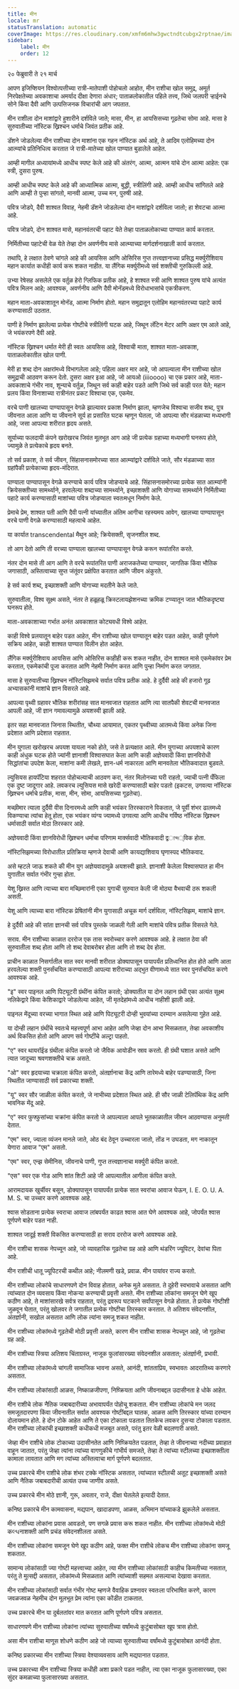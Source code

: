 ```yaml
---
title: मीन
locale: mr
statusTranslation: automatic
coverImage: https://res.cloudinary.com/xmfm6mhw3gwctndtcubgx2rptnae/image/upload/v1741354450/small_cover_tratado_esoterico_de_astrologia_hermetica_6210a35442.webp
sidebar:
    label: मीन
    order: 12
---
```

२० फेब्रुवारी ते २१ मार्च

आपण इजिप्शियन विश्वोत्पत्तीच्या रात्री-मातेपाशी पोहोचलो आहोत, मीन राशीचा खोल समुद्र, अमूर्त निरपेक्षतेच्या अवकाशाचा अमर्याद दीक्षा देणारा अंधार; पाताळलोकातील पहिले तत्त्व, जिथे जलपरी ऱ्हाईनचे सोने किंवा दैवी आणि उत्पत्तिजनक विचारांची आग जपतात.

मीन राशीला दोन माशांद्वारे हुशारीने दर्शविले जाते; मासा, मीन, हा आयसिसच्या गूढतेचा सोमा आहे. मासा हे सुरुवातीच्या नॉस्टिक ख्रिश्चन धर्माचे जिवंत प्रतीक आहे.

डॅशने जोडलेल्या मीन राशीच्या दोन माशांना एक गहन नॉस्टिक अर्थ आहे, ते आदिम एलोहिमच्या दोन आत्म्यांचे प्रतिनिधित्व करतात जे रात्री-मातेच्या खोल पाण्यात बुडालेले आहेत.

आम्ही मागील अध्यायांमध्ये आधीच स्पष्ट केले आहे की अंतरंग, आत्मा, आत्मन यांचे दोन आत्मा आहेत: एक स्त्री, दुसरा पुरुष.

आम्ही आधीच स्पष्ट केले आहे की आध्यात्मिक आत्मा, बुद्धी, स्त्रीलिंगी आहे. आम्ही आधीच सांगितले आहे आणि आम्ही ते पुन्हा सांगतो, मानवी आत्मा, उच्च मन, पुरुषी आहे.

पवित्र जोडपे, दैवी शाश्वत विवाह, नेहमी डॅशने जोडलेल्या दोन माशांद्वारे दर्शविला जातो; हा शेवटचा आत्मा आहे.

पवित्र जोडपे, दोन शाश्वत मासे, महानवंतरची पहाट येते तेव्हा पाताळलोकाच्या पाण्यात कार्य करतात.

निर्मितीच्या पहाटेची वेळ येते तेव्हा दोन अवर्णनीय मासे आत्म्याच्या मार्गदर्शनाखाली कार्य करतात.

तथापि, हे लक्षात ठेवणे चांगले आहे की आयसिस आणि ओसिरिस गुप्त तत्त्वज्ञानाच्या प्रसिद्ध मर्क्युरीशिवाय महान कार्यात कधीही कार्य करू शकत नाहीत. या लैंगिक मर्क्युरीमध्ये सर्व शक्तीची गुरुकिल्ली आहे.

उभ्या रेषेसह असलेले एक वर्तुळ हेरो ग्लिफिक प्रतीक आहे, हे शाश्वत स्त्री आणि शाश्वत पुरुष यांचे अत्यंत पवित्र मिलन आहे; आवश्यक, अवर्णनीय आणि दैवी मोनॅडमध्ये विरोधाभासांचे एकत्रीकरण.

महान माता-अवकाशातून मोनॅड, आत्मा निर्माण होतो. महान समुद्रातून एलोहिम महानवंतरच्या पहाटे कार्य करण्यासाठी उठतात.

पाणी हे निर्माण झालेल्या प्रत्येक गोष्टीचे स्त्रीलिंगी घटक आहे, जिथून लॅटिन मेटर आणि अक्षर एम आले आहे, जे भयंकरपणे दैवी आहे.

नॉस्टिक ख्रिश्चन धर्मात मेरी ही स्वतः आयसिस आहे, विश्वाची माता, शाश्वत माता-अवकाश, पाताळलोकातील खोल पाणी.

मेरी हा शब्द दोन अक्षरांमध्ये विभागलेला आहे; पहिला अक्षर मार आहे, जो आपल्याला मीन राशीच्या खोल समुद्राची आठवण करून देतो. दुसरा अक्षर इआ आहे, जो आयओ (iiioooo) चा एक प्रकार आहे, माता-अवकाशाचे गंभीर नाव, शून्याचे वर्तुळ, जिथून सर्व काही बाहेर पडते आणि जिथे सर्व काही परत येते; महान प्रलय किंवा विनाशाच्या रात्रीनंतर प्रकट विश्वाचा एक, एकमेव.

वरचे पाणी खालच्या पाण्यापासून वेगळे झाल्यावर प्रकाश निर्माण झाला, म्हणजेच विश्वाचा सजीव शब्द, पुत्र जीवनात आला आणि या जीवनाने सूर्य हा प्रसारित घटक म्हणून घेतला, जो आपल्या सौर मंडळाच्या मध्यभागी आहे, जसा आपल्या शरीरात हृदय असते.

सूर्याच्या फलदायी कंपने खरोखरच जिवंत मूलभूत आग आहे जी प्रत्येक ग्रहाच्या मध्यभागी घनरूप होते, ज्यामुळे ते प्रत्येकाचे हृदय बनते.

तो सर्व प्रकाश, ते सर्व जीवन, सिंहासनासमोरच्या सात आत्म्यांद्वारे दर्शविले जाते, सौर मंडळाच्या सात ग्रहांपैकी प्रत्येकाच्या हृदय-मंदिरात.

पाण्याला पाण्यापासून वेगळे करण्याचे कार्य पवित्र जोडप्याचे आहे. सिंहासनासमोरच्या प्रत्येक सात आत्म्यांनी क्रियेसक्तीच्या सामर्थ्याने, हरवलेल्या शब्दाच्या सामर्थ्याने, इच्छाशक्ती आणि योगाच्या सामर्थ्याने निर्मितीच्या पहाटे कार्य करण्यासाठी माशांच्या पवित्र जोडप्याला स्वतःमधून निर्माण केले.

प्रेमाचे प्रेम, शाश्वत पती आणि दैवी पत्नी यांच्यातील अंतिम आगीचा रहस्यमय आवेग, खालच्या पाण्यापासून वरचे पाणी वेगळे करण्यासाठी महत्वाचे आहेत.

या कार्यात transcendental मैथुन आहे; क्रियेसक्ती, सृजनशील शब्द.

तो आग देतो आणि ती वरच्या पाण्याला खालच्या पाण्यापासून वेगळे करून रूपांतरित करते.

नंतर दोन मासे ती आग आणि ते वरचे रूपांतरित पाणी अराजकतेच्या पाण्यावर, जागतिक किंवा भौतिक जगासाठी, अस्तित्वाच्या सुप्त जंतूंवर प्रक्षेपित करतात आणि जीवन अंकुरते.

हे सर्व कार्य शब्द, इच्छाशक्ती आणि योगाच्या मदतीने केले जाते.

सुरुवातीला, विश्व सूक्ष्म असते, नंतर ते हळूहळू क्रिस्टलायझेशनच्या क्रमिक टप्प्यातून जात भौतिकदृष्ट्या घनरूप होते.

माता-अवकाशाच्या गर्भात अनंत अवकाशात कोट्यवधी विश्वे आहेत.

काही विश्वे प्रलयातून बाहेर पडत आहेत, मीन राशीच्या खोल पाण्यातून बाहेर पडत आहेत, काही पूर्णपणे सक्रिय आहेत, काही शाश्वत पाण्यात विलीन होत आहेत.

लैंगिक मर्क्युरीशिवाय आयसिस आणि ओसिरिस काहीही करू शकत नाहीत, दोन शाश्वत मासे एकमेकांवर प्रेम करतात, एकमेकांची पूजा करतात आणि नेहमी निर्माण करत आणि पुन्हा निर्माण करत जगतात.

मासा हे सुरुवातीच्या ख्रिश्चन नॉस्टिसिझमचे सर्वात पवित्र प्रतीक आहे. हे दुर्दैवी आहे की हजारो गूढ अभ्यासकांनी माशांचे ज्ञान विसरले आहे.

आपल्या पृथ्वी ग्रहावर भौतिक शरीरांसह सात मानवजात राहतात आणि त्या सातपैकी शेवटची मानवजात आपली आहे, जी ज्ञान गमावल्यामुळे अयशस्वी झाली आहे.

इतर सहा मानवजात जिनास स्थितीत, चौथ्या आयामात, एकतर पृथ्वीच्या आतमध्ये किंवा अनेक जिना प्रदेशात आणि प्रदेशात राहतात.

मीन युगाला खरोखरच अपयश यायला नको होते, जसे ते प्रत्यक्षात आले. मीन युगाच्या अपयशाचे कारण काही अंधुक घटक होते ज्यांनी ज्ञानाशी विश्वासघात केला आणि काही अज्ञेयवादी किंवा ज्ञानविरोधी सिद्धांतांचा उपदेश केला, माशांना कमी लेखले, ज्ञान-धर्म नाकारला आणि मानवतेला भौतिकवादात बुडवले.

ल्युसियस हायपॅटिया शहरात पोहोचल्याची आठवण करा, नंतर मिलोनच्या घरी राहतो, ज्याची पत्नी पँफिला एक दुष्ट जादूगार आहे. लवकरच ल्युसियस मासे खरेदी करण्यासाठी बाहेर पडतो (इकटस, उगवत्या नॉस्टिक ख्रिश्चन धर्माचे प्रतीक, मासा, मीन, सोमा, आयसिसच्या गूढतेचा).

मच्छीमार त्याला दुर्दैवी वीस दिनारमध्ये आणि काही भयंकर तिरस्काराने विकतात, जे पूर्वी शंभर ढालमध्ये विकण्याचा त्यांचा हेतू होता, एक भयंकर व्यंग्य ज्यामध्ये उगवत्या आणि आधीच गर्विष्ठ नॉस्टिक ख्रिश्चन धर्मासाठी सर्वात मोठा तिरस्कार आहे.

अज्ञेयवादी किंवा ज्ञानविरोधी ख्रिश्चन धर्माचा परिणाम मार्क्सवादी भौतिकवादी द्वান্দ्विक होता.

नॉस्टिसिझमच्या विरोधातील प्रतिक्रिया म्हणजे देवाची आणि कायद्याशिवाय घृणास्पद भौतिकवाद.

असे म्हटले जाऊ शकते की मीन युग अज्ञेयवादामुळे अयशस्वी झाले. ज्ञानाशी केलेला विश्वासघात हा मीन युगातील सर्वात गंभीर गुन्हा होता.

येशू ख्रिस्त आणि त्याच्या बारा मच्छिमारांनी एका युगाची सुरुवात केली जी मोठ्या वैभवाची ठरू शकली असती.

येशू आणि त्याच्या बारा नॉस्टिक प्रेषितांनी मीन युगासाठी अचूक मार्ग दर्शविला, नॉस्टिसिझम, माशांचे ज्ञान.

हे दुर्दैवी आहे की सांता ज्ञानची सर्व पवित्र पुस्तके जाळली गेली आणि माशांचे पवित्र प्रतीक विसरले गेले.

सराव. मीन राशीच्या काळात दररोज एक तास स्वरोच्चार करणे आवश्यक आहे. हे लक्षात ठेवा की सुरुवातीला शब्द होता आणि तो शब्द देवाबरोबर होता आणि तो शब्द देव होता.

प्राचीन काळात निसर्गातील सात स्वर मानवी शरीरात डोक्यापासून पायापर्यंत प्रतिध्वनित होत होते आणि आता हरवलेल्या शक्ती पुनर्संचयित करण्यासाठी आपल्या शरीराच्या अद्भुत वीणामध्ये सात स्वर पुनर्संचयित करणे आवश्यक आहे.

"इ" स्वर पाइनल आणि पिट्यूटरी ग्रंथींना कंपित करतो; डोक्यातील या दोन लहान ग्रंथी एका अत्यंत सूक्ष्म नलिकेद्वारे किंवा केशिकाद्वारे जोडलेल्या आहेत, जी मृतदेहांमध्ये आधीच नाहीशी झाली आहे.

पाइनल मेंदूच्या वरच्या भागात स्थित आहे आणि पिट्यूटरी दोन्ही भुवयांच्या दरम्यान असलेल्या गुहेत आहे.

या दोन्ही लहान ग्रंथींचे स्वतःचे महत्त्वपूर्ण आभा आहेत आणि जेव्हा दोन आभा मिसळतात, तेव्हा अवकाशीय अर्थ विकसित होतो आणि आपण सर्व गोष्टींचे अल्ट्रा पाहतो.

"ए" स्वर थायरॉईड ग्रंथीला कंपित करतो जो जैविक आयोडीन स्राव करतो. ही ग्रंथी घशात असते आणि त्यात जादूच्या श्रवणशक्तीचे चक्र असते.

"ओ" स्वर हृदयाच्या चक्राला कंपित करतो, अंतर्ज्ञानाचा केंद्र आणि तारेमध्ये बाहेर पडण्यासाठी, जिना स्थितीत जाण्यासाठी सर्व प्रकारच्या शक्ती.

"यू" स्वर सौर जाळीला कंपित करतो, जे नाभीच्या प्रदेशात स्थित आहे. ही सौर जाळी टेलिपॅथिक केंद्र आणि भावनिक मेंदू आहे.

"ए" स्वर फुफ्फुसांच्या चक्रांना कंपित करतो जे आपल्याला आपले भूतकाळातील जीवन आठवण्यास अनुमती देतात.

"एम" स्वर, ज्याला व्यंजन मानले जाते, ओठ बंद ठेवून उच्चारला जातो, तोंड न उघडता, मग नाकातून येणारा आवाज "एम" असतो.

"एम" स्वर, एन्झ सेमीनिस, जीवनाचे पाणी, गुप्त तत्त्वज्ञानाचा मर्क्युरी कंपित करतो.

"एस" स्वर एक गोड आणि शांत शिटी आहे जी आपल्यातील आगीला कंपित करते.

आरामदायक खुर्चीवर बसून, डोक्यापासून पायापर्यंत प्रत्येक सात स्वरांचा आवाज घेऊन, I. E. O. U. A. M. S. चा उच्चार करणे आवश्यक आहे.

श्वास सोडताना प्रत्येक स्वराचा आवाज लांबपर्यंत काढत श्वास आत घेणे आवश्यक आहे, जोपर्यंत श्वास पूर्णपणे बाहेर पडत नाही.

शाश्वत जादूई शक्ती विकसित करण्यासाठी हा सराव दररोज करणे आवश्यक आहे.

मीन राशीचा शासक नेपच्यून आहे, जो व्यावहारिक गूढतेचा ग्रह आहे आणि थंडरिंग ज्यूपिटर, देवांचा पिता आहे.

मीन राशीची धातू ज्यूपिटरची कथील आहे; नीलमणी खडे, प्रवाळ. मीन पायांवर राज्य करतो.

मीन राशीच्या लोकांचे साधारणपणे दोन विवाह होतात, अनेक मुले असतात. ते दुहेरी स्वभावाचे असतात आणि त्यांच्यात दोन व्यवसाय किंवा नोकऱ्या करण्याची प्रवृत्ती असते. मीन राशीच्या लोकांना समजून घेणे खूप कठीण आहे, ते माशांसारखे सर्वत्र राहतात, परंतु द्रवरूप घटकाने सर्वांपासून वेगळे होतात. ते प्रत्येक गोष्टीशी जुळवून घेतात, परंतु खोलवर ते जगातील प्रत्येक गोष्टीचा तिरस्कार करतात. ते अतिशय संवेदनशील, अंतर्ज्ञानी, सखोल असतात आणि लोक त्यांना समजू शकत नाहीत.

मीन राशीच्या लोकांमध्ये गूढतेची मोठी प्रवृत्ती असते, कारण मीन राशीचा शासक नेपच्यून आहे, जो गूढतेचा ग्रह आहे.

मीन राशीच्या स्त्रिया अतिशय चिंताग्रस्त, नाजूक फुलांसारख्या संवेदनशील असतात; अंतर्ज्ञानी, प्रभावी.

मीन राशीच्या लोकांमध्ये चांगली सामाजिक भावना असते, आनंदी, शांतताप्रिय, स्वभावतः आदरातिथ्य करणारे असतात.

मीन राशीच्या लोकांसाठी आळस, निष्काळजीपणा, निष्क्रियता आणि जीवनाबद्दल उदासीनता हे धोके आहेत.

मीन राशीचे लोक नैतिक जबाबदारीच्या अभावापर्यंत पोहोचू शकतात. मीन राशीच्या लोकांचे मन जलद समजूतदारपणा किंवा जीवनातील सर्वात आवश्यक गोष्टींबद्दल घातक, आळस आणि तिरस्कार यांच्या दरम्यान दोलायमान होते. हे दोन टोके आहेत आणि ते एका टोकाला पडतात तितकेच लवकर दुसऱ्या टोकाला पडतात. मीन राशीच्या लोकांची इच्छाशक्ती कधीकधी मजबूत असते, परंतु इतर वेळी बदलणारी असते.

जेव्हा मीन राशीचे लोक टोकाच्या उदासीनतेत आणि निष्क्रियतेत पडतात, तेव्हा ते जीवनाच्या नदीच्या प्रवाहात वाहून जातात, परंतु जेव्हा त्यांना त्यांच्या वागणुकीचे गांभीर्य समजते, तेव्हा ते त्यांच्या स्टीलच्या इच्छाशक्तीला कामाला लावतात आणि मग त्यांच्या अस्तित्वाचा मार्ग पूर्णपणे बदलतात.

उच्च प्रकारचे मीन राशीचे लोक शंभर टक्के नॉस्टिक असतात, त्यांच्यात स्टीलची अतूट इच्छाशक्ती असते आणि नैतिक जबाबदारीची अत्यंत उच्च जाणीव असते.

उच्च प्रकारचे मीन मोठे ज्ञानी, गुरू, अवतार, राजे, दीक्षा घेतलेले इत्यादी देतात.

कनिष्ठ प्रकारचे मीन कामवासना, मद्यपान, खादाडपणा, आळस, अभिमान यांच्याकडे झुकलेले असतात.

मीन राशीच्या लोकांना प्रवास आवडतो, पण सगळे प्रवास करू शकत नाहीत. मीन राशीच्या लोकांमध्ये मोठी कલ્પनाशक्ती आणि प्रचंड संवेदनशीलता असते.

मीन राशीच्या लोकांना समजून घेणे खूप कठीण आहे, फक्त मीन राशीचे लोकच मीन राशीच्या लोकांना समजू शकतात.

सामान्य लोकांसाठी ज्या गोष्टी महत्त्वाच्या आहेत, त्या मीन राशीच्या लोकांसाठी काहीच किमतीच्या नसतात, परंतु ते मुत्सद्दी असतात, लोकांमध्ये मिसळतात आणि त्यांच्याशी सहमत असल्याचा देखावा करतात.

मीन राशीच्या लोकांसाठी सर्वात गंभीर गोष्ट म्हणजे वैवाहिक प्रश्नावर स्वतःला परिभाषित करणे, कारण जवळजवळ नेहमीच दोन मूलभूत प्रेम त्यांना एका कोंडीत टाकतात.

उच्च प्रकारचे मीन या दुर्बलतांवर मात करतात आणि पूर्णपणे पवित्र असतात.

साधारणपणे मीन राशीच्या लोकांना त्यांच्या सुरुवातीच्या वर्षांमध्ये कुटुंबासोबत खूप त्रास होतो.

असा मीन राशीचा माणूस शोधणे कठीण आहे जो त्याच्या सुरुवातीच्या वर्षांमध्ये कुटुंबासोबत आनंदी होता.

कनिष्ठ प्रकारच्या मीन राशीच्या स्त्रिया वेश्याव्यवसाय आणि मद्यपानात पडतात.

उच्च प्रकारच्या मीन राशीच्या स्त्रिया कधीही अशा प्रकारे पडत नाहीत, त्या एका नाजूक फुलासारख्या, एका सुंदर कमळाच्या फुलासारख्या असतात.
